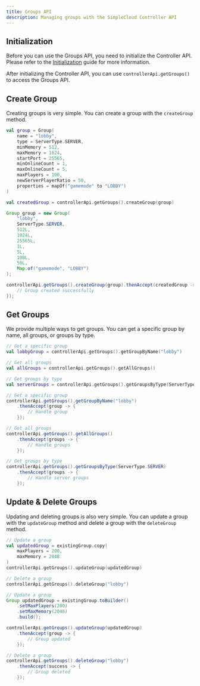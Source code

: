 ```yaml
---
title: Groups API
description: Managing groups with the SimpleCloud Controller API
---
```


## Initialization

Before you can use the Groups API, you need to initialize the Controller API. Please refer to the [Initialization](/developers/getting-started/initialization) guide for more information.

After initializing the Controller API, you can use `controllerApi.getGroups()` to access the Groups API.

## Create Group

Creating groups is very simple. You can create a group with the `createGroup` method.

```kotlin tab="Kotlin"
val group = Group(
    name = "lobby",
    type = ServerType.SERVER,
    minMemory = 512,
    maxMemory = 1024,
    startPort = 25565,
    minOnlineCount = 1,
    maxOnlineCount = 5,
    maxPlayers = 100,
    newServerPlayerRatio = 50,
    properties = mapOf("gamemode" to "LOBBY")
)

val createdGroup = controllerApi.getGroups().createGroup(group)
```

```java tab="Java"
Group group = new Group(
    "lobby",
    ServerType.SERVER,
    512L,
    1024L,
    25565L,
    1L,
    5L,
    100L,
    50L,
    Map.of("gamemode", "LOBBY")
);

controllerApi.getGroups().createGroup(group).thenAccept(createdGroup -> {
    // Group created successfully
});
```

## Get Groups

We provide multiple ways to get groups. You can get a specific group by name, all groups, or groups by type.

```kotlin tab="Kotlin"
// Get a specific group
val lobbyGroup = controllerApi.getGroups().getGroupByName("lobby")

// Get all groups
val allGroups = controllerApi.getGroups().getAllGroups()

// Get groups by type
val serverGroups = controllerApi.getGroups().getGroupsByType(ServerType.SERVER)
```

```java tab="Java"
// Get a specific group
controllerApi.getGroups().getGroupByName("lobby")
    .thenAccept(group -> {
        // Handle group
    });

// Get all groups
controllerApi.getGroups().getAllGroups()
    .thenAccept(groups -> {
        // Handle groups
    });

// Get groups by type
controllerApi.getGroups().getGroupsByType(ServerType.SERVER)
    .thenAccept(groups -> {
        // Handle server groups
    });
```

## Update & Delete Groups

Updating and deleting groups is also very simple. You can update a group with the `updateGroup` method and delete a group with the `deleteGroup` method.

```kotlin tab="Kotlin"
// Update a group
val updatedGroup = existingGroup.copy(
    maxPlayers = 200,
    maxMemory = 2048
)
controllerApi.getGroups().updateGroup(updatedGroup)

// Delete a group
controllerApi.getGroups().deleteGroup("lobby")
```

```java tab="Java"
// Update a group
Group updatedGroup = existingGroup.toBuilder()
    .setMaxPlayers(200)
    .setMaxMemory(2048)
    .build();

controllerApi.getGroups().updateGroup(updatedGroup)
    .thenAccept(group -> {
        // Group updated
    });

// Delete a group
controllerApi.getGroups().deleteGroup("lobby")
    .thenAccept(success -> {
        // Group deleted
    });
```
